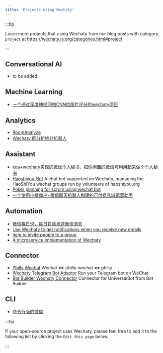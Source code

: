 ```yaml
---
title: 'Projects using Wechaty'
---
```


:::tip

Learn more projects that using Wechaty from our blog posts with category `project` at <https://wechaty.js.org/categories.html#project>

:::

## Conversational AI

- to be added

## Machine Learning

- [一个通过深度神经网络CNN给图片评分的wechaty项目](https://github.com/huyingxi/wechaty_selfie)

## Analytics

- [RoomAnalyze](https://github.com/Wwwang-Q/wechaty-RoomAnalyze)
- [Wechaty 群分析统计机器人](https://github.com/Hhhhharry/wechaty_room_analysis)

## Assistant

- [koa+wechaty实现的微信个人秘书，把你闲置的微信号利用起来做个个人秘书](https://github.com/gengchen528/wechat-assistant)
- [Haoshiyou-Bot](https://github.com/xinbenlv/haoshiyou-bot) A chat bot supported on Wechaty, managing the HaoShiYou wechat groups run by volunteers of haoshiyou.org
- [Poker planning for scrum using wechat bot](https://github.com/robaggio/wechaty-scrum-poker)
- [一个使用小微商户+微信聊天机器人构建的可付费私域运营助手](https://github.com/rixingyike/wechat-operation-assistant)

## Automation

- [微信每日说，每日自动发送微信消息](https://github.com/gengchen528/wechatBot)
- [Use Wechaty to get notifications when you receive new emails](https://github.com/wnbupt/wechaty_email)
- [help to invite people to a group](https://github.com/YZlingyu/wechaty_form)
- [A microservice implementation of Wechaty](https://github.com/imWildCat/wechaty-slave)

## Connector

- [Philly Wechat](https://github.com/Samurais/philly-wechat/) Wechat <=> philly-wechat <=> philly
- [Wechaty Telegram Bot Adaptor](https://github.com/hczhcz/wechaty-telegram) Run your Telegram bot on WeChat
- [Bot Builder Wechaty Connector](https://github.com/zixia/botbuilder-wechaty-connector) Connector for UniversalBot from Bot Builder

## CLI

- [命令行版的微信](https://github.com/Lupino/purescript-wechaty-bot)

:::tip

If your open-source project uses Wechaty, please feel free to add it to the following list by clicking the `Edit this page` below.

:::
